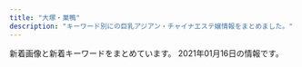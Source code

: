 ```yaml
---
title: "大塚・巣鴨"
description: "キーワード別にの巨乳アジアン・チャイナエステ嬢情報をまとめました。"
---
```


新着画像と新着キーワードをまとめています。
2021年01月16日の情報です。

<DmmAffiliateIns />
<KeywordTable
  shops={
    [
    {
        "keywords": {},
        "img_links": [
            "http://iyashinomori.oks.bz/images/s_staff.png",
            "http://iyashinomori.oks.bz/images/bj3.jpg",
            "http://iyashinomori.oks.bz/photos/sites/72/2020/10/2020101903342723.jpg",
            "http://iyashinomori.oks.bz/images/room1.jpg",
            "http://iyashinomori.oks.bz/images/s_news.jpg",
            "http://iyashinomori.oks.bz/photos/sites/72/2020/10/2020101903314748.jpg",
            "http://iyashinomori.oks.bz/photos/sites/72/2020/10/2020101903203761.jpg",
            "http://iyashinomori.oks.bz/photos/sites/72/2020/10/2020101903314523.jpg",
            "http://iyashinomori.oks.bz/images/bj2.jpg",
            "http://iyashinomori.oks.bz/images/room2.jpg",
            "http://iyashinomori.oks.bz/images/room4.jpg",
            "http://iyashinomori.oks.bz/images/mobile.jpg",
            "http://iyashinomori.oks.bz/photos/sites/72/2020/10/2020101903314625.jpg",
            "http://iyashinomori.oks.bz/images/room3.jpg",
            "http://iyashinomori.oks.bz/images/top.jpg"
        ],
        "name": "\u7652\u3057\u306e\u68ee",
        "station": "JR\u99d2\u8fbc\u99c5\u5357\u53e3",
        "url": "http://iyashinomori.oks.bz/"
    },
    {
        "station": "JR\u99d2\u8fbc\u99c5\u6771\u53e3",
        "name": "\u306d\u3053\u3061\u3083\u3093",
        "keywords": {
            "87": 1,
            "88": 3,
            "90": 1,
            "C": 1,
            "D": 3,
            "E": 2,
            "81": 1
        },
        "img_links": [
            "http://www.nekochan.masg.info/images/head.jpg",
            "http://www.nekochan.masg.info/files/004.jpg",
            "http://www.nekochan.masg.info/files/003.jpg",
            "http://www.nekochan.masg.info/files/003-02.jpg",
            "http://www.nekochan.masg.info/files/005-02.jpg",
            "http://www.nekochan.masg.info/files/004-02.jpg",
            "http://www.nekochan.masg.info/files/001-02.jpg",
            "http://www.nekochan.masg.info/files/001.jpg",
            "http://www.nekochan.masg.info/images/sys.jpg",
            "http://www.nekochan.masg.info/files/002-02.jpg",
            "http://www.nekochan.masg.info/images/interior_t.jpg",
            "http://www.nekochan.masg.info/files/006.jpg",
            "http://www.nekochan.masg.info/images/int1.jpg",
            "http://www.nekochan.masg.info/files/006-02.jpg",
            "http://www.nekochan.masg.info/files/002.jpg",
            "http://www.nekochan.masg.info/images/tel.jpg",
            "http://www.nekochan.masg.info/images/mobile.jpg",
            "http://www.nekochan.masg.info/images/staff_t.jpg",
            "http://www.nekochan.masg.info/images/int2.jpg",
            "http://www.nekochan.masg.info/files/005.jpg",
            "http://www.nekochan.masg.info/images/news.jpg"
        ],
        "url": "http://www.nekochan.masg.info/"
    },
    {
        "url": "http://www.relax-luck.work/",
        "keywords": {},
        "station": "JR\u5de3\u9d28\u99c5\u6b63\u9762\u53e3",
        "name": "Relax Luck",
        "img_links": [
            "http://www.relax-luck.work/images/ac1.jpg",
            "http://www.relax-luck.work/images/head.jpg",
            "http://www.relax-luck.work/sp/images/rec1.jpg",
            "http://www.relax-luck.work/sp/images/int1.png",
            "http://www.relax-luck.work/sp/images/sys.png",
            "http://www.relax-luck.work/sp/menu/staff.jpg",
            "http://www.relax-luck.work/sp/images/int2.png",
            "http://www.relax-luck.work/sp/img/erika1.jpg",
            "http://www.relax-luck.work/sp/images/rec2.jpg",
            "http://www.relax-luck.work/images/ta.jpg",
            "http://www.relax-luck.work/img/miho1.jpg",
            "http://www.relax-luck.work/images/1.jpg",
            "http://www.relax-luck.work/img/erika2.jpg",
            "http://www.relax-luck.work/sp/staff/siori.jpg",
            "http://www.relax-luck.work/sp/images/ac1.png",
            "http://www.relax-luck.work/sp/images/ta.png",
            "http://www.relax-luck.work/sp/images/footer.jpg",
            "http://www.relax-luck.work/sp/images/head.jpg",
            "http://www.relax-luck.work/images/4.jpg",
            "http://www.relax-luck.work/sp/images/tel.png",
            "http://www.relax-luck.work/images/news_t.jpg",
            "http://www.relax-luck.work/sp/images/news.jpg",
            "http://www.relax-luck.work/sp/staff/sizuka.jpg",
            "http://www.relax-luck.work/sp/images/ac1.jpg",
            "http://www.relax-luck.work/sp/img/sizuka1.jpg",
            "http://www.relax-luck.work/sp/img/miho1.jpg",
            "http://www.relax-luck.work/images/tr.jpg",
            "http://www.relax-luck.work/sp/staff/miho.jpg",
            "http://www.relax-luck.work/sp/menu/top.jpg",
            "http://www.relax-luck.work/images/rec1.jpg",
            "http://www.relax-luck.work/sp/img/siori1.jpg",
            "http://www.relax-luck.work/img/miho2.jpg",
            "http://www.relax-luck.work/sp/img/sizuka2.jpg",
            "http://www.relax-luck.work/images/int2.png",
            "http://www.relax-luck.work/images/2.jpg",
            "http://www.relax-luck.work/images/sm.jpg",
            "http://www.relax-luck.work/sp/images/staff_t.jpg",
            "http://www.relax-luck.work/images/sys.png",
            "http://www.relax-luck.work/img/siori2.jpg",
            "http://www.relax-luck.work/images/rec2.jpg",
            "http://www.relax-luck.work/img/sizuka1.jpg",
            "http://www.relax-luck.work/images/staff_t.jpg",
            "http://www.relax-luck.work/sp/images/interior_t.jpg",
            "http://www.relax-luck.work/sp/img/miho2.jpg",
            "http://www.relax-luck.work/sp/staff/erika.jpg",
            "http://www.relax-luck.work/images/interior_t.jpg",
            "http://www.relax-luck.work/img/siori1.jpg",
            "http://www.relax-luck.work/images/3.jpg",
            "http://www.relax-luck.work/images/int1.png",
            "http://www.relax-luck.work/sp/img/siori2.jpg",
            "http://www.relax-luck.work/sp/img/erika2.jpg",
            "http://www.relax-luck.work/img/sizuka2.jpg",
            "http://www.relax-luck.work/img/erika1.jpg"
        ]
    },
    {
        "station": "JR\u5927\u585a\u99c5\u5317\u53e3",
        "name": "\u99a8-\u304b\u304a\u308a-",
        "url": "http://rinpa-awa.info/",
        "keywords": {
            "D": 46
        },
        "img_links": [
            "http://rinpa-awa.info/wp/wp-content/uploads/2019/10/1setrdyfugiho.jpg",
            "http://rinpa-awa.info/wp/wp-content/uploads/2019/12/aewrestdyfu.jpg",
            "http://rinpa-awa.info/wp/wp-content/uploads/2019/10/erastrdyfugihojp.jpg",
            "http://rinpa-awa.info/wp/wp-content/uploads/2019/10/estrdyfugiho.jpg",
            "http://rinpa-awa.info/wp/wp-content/uploads/2019/12/rdtfyugh.jpg",
            "http://rinpa-awa.info/wp/wp-content/themes/Butterfly2_ver_1_3/images/room/2.jpg",
            "http://rinpa-awa.info/wp/wp-content/uploads/2017/04/b.png",
            "http://rinpa-awa.info/wp/wp-content/themes/Butterfly2_ver_1_3/images/call.png",
            "http://rinpa-awa.info/wp/wp-content/uploads/2019/09/sdrftuygiho.jpg",
            "http://rinpa-awa.info/wp/wp-content/uploads/2019/12/srtdyfu.jpg",
            "http://rinpa-awa.info/wp/wp-content/uploads/2019/10/erstdfyguhijok.jpg",
            "http://rinpa-awa.info/wp/wp-content/uploads/2017/04/c.png",
            "http://rinpa-awa.info/wp/wp-content/uploads/2019/12/arstdyfu.jpg",
            "http://rinpa-awa.info/wp/wp-content/uploads/2019/12/erstdyfu.jpg",
            "http://rinpa-awa.info/wp/wp-content/themes/Butterfly2_ver_1_3/images/room/1.jpg",
            "http://rinpa-awa.info/wp/wp-content/themes/Butterfly2_ver_1_3/images/tel.png",
            "http://rinpa-awa.info/wp/wp-content/uploads/2020/08/7865432f.jpg",
            "http://rinpa-awa.info/wp/wp-content/uploads/2019/12/esrtdyfugih.jpg",
            "http://rinpa-awa.info/wp/wp-content/uploads/2019/09/estdryfugi.jpg",
            "http://rinpa-awa.info/wp/wp-content/uploads/2017/05/d.png",
            "http://rinpa-awa.info/wp/wp-content/uploads/2020/08/8765421.jpg",
            "http://rinpa-awa.info/wp/wp-content/uploads/2019/12/trdyfugi.jpg",
            "http://rinpa-awa.info/wp/wp-content/themes/Butterfly2_ver_1_3/event/top-img01.png",
            "http://rinpa-awa.info/wp/wp-content/uploads/2019/09/setrdytfuygiuo.jpg",
            "http://rinpa-awa.info/wp/wp-content/uploads/2020/06/fcgvhbjsa.jpg",
            "http://rinpa-awa.info/wp/wp-content/uploads/2019/12/waerstdyfu.jpg",
            "http://rinpa-awa.info/wp/wp-content/uploads/2017/04/a.png",
            "http://rinpa-awa.info/wp/wp-content/themes/Butterfly2_ver_1_3/event/top-img10.jpg",
            "http://rinpa-awa.info/wp/wp-content/uploads/2020/08/31222kasaoa.jpg",
            "http://rinpa-awa.info/wp/wp-content/themes/Butterfly2_ver_1_3/images/room/4.jpg",
            "http://rinpa-awa.info/wp/wp-content/themes/Butterfly2_ver_1_3/event/top-img02.png",
            "http://rinpa-awa.info/wp/wp-content/themes/Butterfly2_ver_1_3/images/room/3.jpg",
            "http://rinpa-awa.info/wp/wp-content/uploads/2019/10/estrdyfugihoi.jpg",
            "http://rinpa-awa.info/wp/wp-content/uploads/2019/12/srdtyfugih.jpg",
            "http://rinpa-awa.info/wp/wp-content/uploads/2020/08/67543567a.jpg",
            "http://rinpa-awa.info/wp/wp-content/uploads/2019/12/rstdyfugiho.jpg",
            "http://rinpa-awa.info/wp/wp-content/uploads/2019/08/sdrtaytfuygihoi.jpg",
            "http://rinpa-awa.info/wp/wp-content/uploads/2019/11/satfuygihkl.jpg"
        ]
    },
    {
        "name": "\u611b",
        "keywords": {},
        "img_links": [
            "http://airelax.xyz/images/6.jpg",
            "http://airelax.xyz/img/rina1.jpg",
            "http://airelax.xyz/img/hitomi1.jpg",
            "http://airelax.xyz/images/newface.jpg",
            "http://airelax.xyz/images/staff_t.png",
            "http://airelax.xyz/images/head.jpg",
            "http://airelax.xyz/img/mai1.jpg",
            "http://airelax.xyz/images/7.jpg",
            "http://airelax.xyz/images/2.jpg",
            "http://airelax.xyz/images/sys1.png",
            "http://airelax.xyz/images/4.jpg",
            "http://airelax.xyz/img/miho1.jpg",
            "http://airelax.xyz/images/int2.png",
            "http://airelax.xyz/images/int1.png",
            "http://airelax.xyz/images/1.jpg",
            "http://airelax.xyz/images/interior_t.png",
            "http://airelax.xyz/img/ayaka1.jpg",
            "http://airelax.xyz/img/yoko1.jpg",
            "http://airelax.xyz/img/yuri1.jpg",
            "http://airelax.xyz/images/5.jpg",
            "http://airelax.xyz/images/info.jpg",
            "http://airelax.xyz/images/3.jpg",
            "http://airelax.xyz/images/line.png"
        ],
        "station": "\u5411\u539f\u99c5",
        "url": "http://airelax.xyz/"
    },
    {
        "url": "http://es-romance.work/",
        "keywords": {},
        "name": "\u304a\u5e30\u308aBABY",
        "img_links": [
            "http://es-romance.work/_src/50572197/wechatimg401_20201111115842621.jpg",
            "http://es-romance.work/_src/51884533/wechatimg69_20210116175936641.jpg",
            "http://es-romance.work/_src/50572192/wechatimg402.jpg",
            "http://es-romance.work/_src/50927128/wechatimg1478.jpg",
            "http://es-romance.work/_src/50572184/slider2_20201209160139115.jpg",
            "http://es-romance.work/_src/50801638/wechatimg1561.jpg",
            "http://es-romance.work/_src/51884531/wechatimg68_20210116175936714.jpg",
            "http://es-romance.work/_src/50927124/wechatimg1619.jpg",
            "http://es-romance.work/_src/50801632/wechatimg1562.jpg",
            "http://es-romance.work/_src/50572193/wechatimg402.jpg",
            "http://es-romance.work/_src/51884534/wechatimg69_20210116175936641.jpg",
            "http://es-romance.work/_src/50801641/wechatimg1562.jpg",
            "http://es-romance.work/_src/50927258/wechatimg1613.jpg",
            "http://es-romance.work/_src/50572199/wechatimg403_20201111115842580.jpg",
            "http://es-romance.work/_src/50572175/navinavi_01.png",
            "http://es-romance.work/_src/50572186/slider1_20201209160139057.jpg",
            "http://es-romance.work/_src/51884526/wechatimg70_20210116175936719.jpg",
            "http://es-romance.work/_src/51012033/wechatimg26_20201216144753104.jpg",
            "http://es-romance.work/_src/50572130/wechatimg198_20190126093224863.jpg",
            "http://es-romance.work/_src/50927125/wechatimg1619.jpg",
            "http://es-romance.work/_src/51884529/wechatimg68_20210116175936714.jpg",
            "http://es-romance.work/_src/51012024/wechatimg29_20201216144753098.jpg",
            "http://es-romance.work/_src/50572128/_k3_4082.jpg",
            "http://es-romance.work/_src/51884528/wechatimg70_20210116175936719.jpg",
            "http://es-romance.work/_src/51012034/wechatimg26_20201216144753104.jpg",
            "http://es-romance.work/_src/50906836/wechatimg1563.jpg",
            "http://es-romance.work/_src/50801636/wechatimg1561.jpg",
            "http://es-romance.work/_src/50801631/wechatimg1562.jpg",
            "http://es-romance.work/_src/50572185/slider3_20201209160139119.jpg",
            "http://es-romance.work/_src/50572204/wechatimg401_20201111115842621.jpg",
            "http://es-romance.work/_src/50927120/wechatimg1613.jpg",
            "http://es-romance.work/_src/50927123/wechatimg1619.jpg",
            "http://es-romance.work/_src/51884564/wechatimg69_20210116175936641.jpg",
            "http://es-romance.work/_src/51884524/wechatimg68_20210116175936714.jpg",
            "http://es-romance.work/_src/50572177/navinavi_02.png",
            "http://es-romance.work/_src/50927122/wechatimg1613.jpg",
            "http://es-romance.work/_src/50572195/wechatimg401_20201111115842621.jpg",
            "http://es-romance.work/_src/51012032/wechatimg26_20201216144753104.jpg",
            "http://es-romance.work/_src/50801639/wechatimg1562.jpg",
            "http://es-romance.work/_src/50927126/wechatimg1478.jpg",
            "http://es-romance.work/_src/51012030/wechatimg29_20201216144753098.jpg",
            "http://es-romance.work/_src/50572198/wechatimg403_20201111115842580.jpg",
            "http://es-romance.work/_src/51884523/wechatimg70_20210116175936719.jpg",
            "http://es-romance.work/_src/51884530/wechatimg68_20210116175936714.jpg",
            "http://es-romance.work/_src/50572179/cam.jpg",
            "http://es-romance.work/_src/50572200/wechatimg403_20201111115842580.jpg",
            "http://es-romance.work/_src/51012166/wechatimg28_20201216144753096.jpg",
            "http://es-romance.work/_src/51012026/wechatimg28_20201216144753096.jpg",
            "http://es-romance.work/_src/50572194/wechatimg402.jpg",
            "http://es-romance.work/_src/50572203/wechatimg401_20201111115842621.jpg",
            "http://es-romance.work/_src/50927114/wechatimg1613.jpg",
            "http://es-romance.work/_src/50906838/wechatimg1563.jpg",
            "http://es-romance.work/_src/51012027/wechatimg28_20201216144753096.jpg",
            "http://es-romance.work/_src/50927127/wechatimg1478.jpg",
            "http://es-romance.work/_src/51884527/wechatimg70_20210116175936719.jpg",
            "http://es-romance.work/_src/50572196/wechatimg401_20201111115842621.jpg",
            "http://es-romance.work/_src/50572170/slider5_20201209160139125.jpg",
            "http://es-romance.work/_src/51012031/wechatimg29_20201216144753098.jpg",
            "http://es-romance.work/_src/51884532/wechatimg69_20210116175936641.jpg",
            "http://es-romance.work/_src/51012023/wechatimg26_20201216144753104.jpg",
            "http://es-romance.work/_src/50927121/wechatimg1613.jpg",
            "http://es-romance.work/_src/50572180/cam.jpg",
            "http://es-romance.work/_src/50801637/wechatimg1561.jpg",
            "http://es-romance.work/_src/51012029/wechatimg29_20201216144753098.jpg",
            "http://es-romance.work/_src/50801640/wechatimg1562.jpg",
            "http://es-romance.work/_src/50906837/wechatimg1563.jpg",
            "http://es-romance.work/_src/51012028/wechatimg28_20201216144753096.jpg"
        ],
        "station": "JR\u5de3\u9d28\u99c5\u6b63\u9762\u53e3"
    },
    {
        "station": "JR\u5927\u585a\u99c5\u5317\u53e3",
        "img_links": [
            "https://sakura.aoaoeo.com/wp-content/themes/este/img/top-img01d.png",
            "https://sakura.aoaoeo.com/wp-content/uploads/2019/06/4321saku.jpg",
            "https://sakura.aoaoeo.com/wp-content/themes/este/img/top-img03.png",
            "https://sakura.aoaoeo.com/wp-content/uploads/2019/06/87651saku.jpg",
            "https://sakura.aoaoeo.com/wp-content/themes/este/img/tel_header.png",
            "https://sakura.aoaoeo.com/wp-content/uploads/2019/06/7865421saku.jpg",
            "https://sakura.aoaoeo.com/wp-content/uploads/2019/06/4312saku.jpg",
            "https://sakura.aoaoeo.com/wp-content/themes/este/img/3.jpg",
            "https://sakura.aoaoeo.com/wp-content/themes/este/img/top-img01.png",
            "https://sakura.aoaoeo.com/wp-content/themes/este/img/top-img05.png",
            "https://sakura.aoaoeo.com/wp-content/themes/este/img/top-img01c.png",
            "https://sakura.aoaoeo.com/wp-content/themes/este/img/4.jpg",
            "https://sakura.aoaoeo.com/wp-content/uploads/2020/01/2111saku.jpg",
            "https://sakura.aoaoeo.com/wp-content/themes/este/img/top-img02.png",
            "https://sakura.aoaoeo.com/wp-content/themes/este/img/2.jpg",
            "https://sakura.aoaoeo.com/wp-content/themes/este/img/1.jpg",
            "https://sakura.aoaoeo.com/wp-content/themes/este/img/call.png",
            "https://sakura.aoaoeo.com/wp-content/themes/este/img/tel_footer.png"
        ],
        "url": "https://sakura.aoaoeo.com/",
        "keywords": {
            "D": 8,
            "E": 10
        },
        "name": "SAKURA \u30ea\u30e9\u30af\u30bc\u30fc\u30b7\u30e7\u30f3"
    },
    {
        "name": "\u3046\u3055\u304e",
        "url": "http://koukou.ests.co/",
        "img_links": [
            "http://koukou.a1.jps.cm/upload/sites/26/2020/08/2020082905031069-200x268.jpg",
            "http://koukou.a1.jps.cm/upload/sites/26/2020/08/2020082905031069-350x467.jpg",
            "http://koukou.ests.co/images/pick.jpg",
            "http://koukou.ests.co/images/acc2.jpg",
            "http://koukou.a1.jps.cm/upload/sites/26/2020/10/202010230133115-350x467.jpg",
            "http://koukou.a1.jps.cm/upload/sites/26/2020/10/202010230133115-200x268.jpg",
            "http://koukou.ests.co/images/acc3.jpg",
            "http://koukou.a1.jps.cm/upload/sites/26/2020/07/2020071510180978-350x467.jpg",
            "http://koukou.ests.co/images/acc4.jpg",
            "http://koukou.ests.co/images/mobile.jpg",
            "http://koukou.ests.co/images/acc1.jpg",
            "http://koukou.a1.jps.cm/upload/sites/26/2020/08/2020080301274439-350x467.jpg",
            "http://koukou.a1.jps.cm/upload/sites/26/2020/07/2020071510180978-200x268.jpg",
            "http://koukou.ests.co/images/bjs3.jpg",
            "http://koukou.ests.co/images/top.jpg",
            "http://koukou.ests.co/images/staff_line.jpg",
            "http://koukou.a1.jps.cm/upload/sites/26/2020/08/2020080301274439-200x268.jpg",
            "http://koukou.ests.co/images/link_line.jpg",
            "http://koukou.ests.co/images/news.jpg"
        ],
        "station": "JR\u99d2\u8fbc\u99c5\u5317\u53e3",
        "keywords": {
            "86": 2,
            "D": 4,
            "85": 2
        }
    },
    {
        "img_links": [
            "http://www.ko-story.com/css/osusume-0014a.jpg",
            "http://www.ko-story.com/css/staff/staff-010-b.jpg",
            "http://www.ko-story.com/css/staff/staff-0013-a.jpg",
            "http://www.ko-story.com/css/staff/staff-0013-b.jpg",
            "http://www.ko-story.com/css/tel01.png",
            "http://www.ko-story.com/css/top01-left03.jpg",
            "http://www.ko-story.com/css/head-change.jpg",
            "http://www.ko-story.com/css/staff/staff-012-b.jpg",
            "http://www.ko-story.com/css/main-girl02.png",
            "http://www.ko-story.com/css/nav/nav-006.jpg",
            "http://www.ko-story.com/css/osusume-013.jpg",
            "http://www.ko-story.com/css/staff/staff-012-a.jpg",
            "http://www.ko-story.com/css/top01-left02.jpg",
            "http://www.ko-story.com/css/nav/nav-004.jpg",
            "http://www.ko-story.com/css/nav/nav-003.jpg",
            "http://www.ko-story.com/css/main-staff03.jpg",
            "http://www.ko-story.com/css/main-staff01.jpg",
            "http://www.ko-story.com/css/top01-left01.png",
            "http://www.ko-story.com/css/staff/staff-014-a.jpg",
            "http://www.ko-story.com/css/staff/staff-010-a.jpg",
            "http://www.ko-story.com/css/osusume-011.jpg",
            "http://www.ko-story.com/css/nav/nav-001.jpg",
            "http://www.ko-story.com/css/staff/staff-014-b.jpg",
            "http://www.ko-story.com/css/nav/nav-005.jpg",
            "http://www.ko-story.com/css/nav/nav-002.jpg",
            "http://www.ko-story.com/css/nav/nav-007.jpg"
        ],
        "station": "JR\u99d2\u8fbc\u99c5\u5357\u53e3",
        "name": "\u30b9\u30c8\u30fc\u30ea\u30fc",
        "keywords": {
            "D": 8,
            "89": 2,
            "88": 6
        },
        "url": "http://www.ko-story.com/"
    },
    {
        "url": "http://ko-relax.info/",
        "keywords": {
            "E": 7,
            "C": 3,
            "D": 14
        },
        "name": "\u3066\u3082\u307f\u3084",
        "img_links": [
            "http://ko-relax.info/wp-content/uploads/2020/06/22.jpg",
            "http://ko-relax.info/wp-content/themes/este/img/call.png",
            "http://ko-relax.info/wp-content/uploads/2020/06/33.jpg",
            "http://ko-relax.info/wp-content/themes/este/img/top-img02.png",
            "http://ko-relax.info/wp-content/uploads/2020/06/44.jpg",
            "http://ko-relax.info/wp-content/themes/este/img/1.jpg",
            "http://ko-relax.info/wp-content/uploads/2017/12/jsioajioaos1.jpg",
            "http://ko-relax.info/wp-content/themes/este/img/top-img03.png",
            "http://ko-relax.info/wp-content/uploads/2020/06/11.jpg",
            "http://ko-relax.info/wp-content/uploads/2020/06/55.jpg",
            "http://ko-relax.info/wp-content/themes/este/img/top-img01.png",
            "http://ko-relax.info/wp-content/themes/este/img/tel.png",
            "http://ko-relax.info/wp-content/uploads/2017/12/jsioajoiaas12.jpg"
        ],
        "station": "JR\u99d2\u8fbc\u99c5\u6771\u53e3"
    },
    {
        "station": "JR\u5927\u585a\u99c5\u5317\u53e3",
        "name": "\u660e\u6d1e",
        "url": "https://townnet.ne.jp/myondon/",
        "keywords": {},
        "img_links": [
            "https://townnet.ne.jp/myondon/top/view/img/s_04.jpg",
            "https://townnet.ne.jp/myondon/img/img_02.jpg",
            "https://townnet.ne.jp/myondon/top/view/img/s_09.jpg",
            "https://townnet.ne.jp/myondon/top/view/img/v_02.jpg",
            "https://townnet.ne.jp/myondon/top/system/img/net.jpg",
            "https://townnet.ne.jp/myondon/top/view/img/s_10.jpg",
            "https://townnet.ne.jp/myondon/top/view/img/s_05.jpg",
            "https://townnet.ne.jp/myondon/top/staff/img/kaori_1.jpg",
            "https://townnet.ne.jp/myondon/top/view/img/s_11.jpg",
            "https://townnet.ne.jp/myondon/top/view/img/v_01.jpg",
            "https://townnet.ne.jp/myondon/top/staff/img/kaori.jpg",
            "https://townnet.ne.jp/myondon/top/staff/img/mari.jpg",
            "https://townnet.ne.jp/myondon/top/view/img/s_07.jpg",
            "https://townnet.ne.jp/myondon/top/view/img/v_07.jpg",
            "https://townnet.ne.jp/myondon/top/view/img/s_08.jpg",
            "https://townnet.ne.jp/myondon/top/view/img/s_06.jpg",
            "https://townnet.ne.jp/myondon/top/access/img/kanban.jpg",
            "https://townnet.ne.jp/myondon/top/view/img/v_04.jpg",
            "https://townnet.ne.jp/myondon/top/view/img/s_03.jpg",
            "https://townnet.ne.jp/myondon/top/view/img/v_05.jpg",
            "https://townnet.ne.jp/myondon/top/img/net1.jpg",
            "https://townnet.ne.jp/myondon/top/view/img/s_01.jpg",
            "https://townnet.ne.jp/myondon/top/staff/img/jun2.jpg",
            "https://townnet.ne.jp/myondon/top/view/img/s_12.jpg",
            "https://townnet.ne.jp/myondon/top/view/img/v_03.jpg",
            "https://townnet.ne.jp/myondon/top/view/img/s_02.jpg",
            "https://townnet.ne.jp/myondon/top/system/img/price.jpg",
            "https://townnet.ne.jp/myondon/top/staff/img/aya.jpg",
            "https://townnet.ne.jp/myondon/top/staff/img/g_6576.jpg",
            "https://townnet.ne.jp/myondon/top/img/information.jpg",
            "https://townnet.ne.jp/myondon/top/staff/img/hal.jpg",
            "https://townnet.ne.jp/myondon/top/staff/img/bb.jpg",
            "https://townnet.ne.jp/myondon/top/view/img/v_06.jpg",
            "https://townnet.ne.jp/myondon/top/view/img/v_08.jpg"
        ]
    },
    {
        "img_links": [
            "http://mermaid.tyo.ac/photos/sites/9/2021/01/2021010607193228.jpg",
            "http://mermaid.tyo.ac/images/themes/blue/s_zysx.png",
            "http://mermaid.tyo.ac/photos/sites/9/2021/01/2021010607374728.jpg",
            "http://mermaid.tyo.ac/photos/sites/9/2020/07/202007050401371.jpg",
            "http://mermaid.tyo.ac/photos/sites/9/2021/01/2021010607374113.jpg",
            "http://mermaid.tyo.ac/photos/sites/9/2020/07/2020070504013573.jpg",
            "http://mermaid.tyo.ac/photos/sites/9/2020/07/2020070504013427.jpg",
            "http://mermaid.tyo.ac/photos/sites/9/2021/01/2021010607193192.jpg",
            "http://mermaid.tyo.ac/photos/sites/9/2021/01/2021010607373428.jpg",
            "http://mermaid.tyo.ac/photos/sites/9/2020/07/2020070504012720.jpg",
            "http://mermaid.tyo.ac/photos/sites/9/2021/01/202101060719336.jpg",
            "http://mermaid.tyo.ac/photos/sites/9/2020/07/202007050401424.jpg",
            "http://mermaid.tyo.ac/images/room4.jpg",
            "http://mermaid.tyo.ac/photos/sites/9/2021/01/2021010607193459.jpg",
            "http://mermaid.tyo.ac/images/themes/blue/r3.jpg",
            "http://mermaid.tyo.ac/photos/sites/9/2020/07/2020070504013841.jpg",
            "http://mermaid.tyo.ac/photos/sites/9/2020/07/2020070504013943.jpg",
            "http://mermaid.tyo.ac/images/themes/blue/s_pickup.png",
            "http://mermaid.tyo.ac/images/room2.jpg",
            "http://mermaid.tyo.ac/photos/sites/9/2020/07/2020070504012584.jpg",
            "http://mermaid.tyo.ac/images/room3.jpg",
            "http://mermaid.tyo.ac/photos/sites/9/2020/07/2020070504014156.jpg",
            "http://mermaid.tyo.ac/images/themes/blue/s_news.png",
            "http://mermaid.tyo.ac/photos/sites/9/2020/07/2020070504012859.jpg",
            "http://mermaid.tyo.ac/images/themes/blue/s_link.png",
            "http://mermaid.tyo.ac/photos/sites/9/2021/01/2021010607375590.jpg",
            "http://mermaid.tyo.ac/photos/sites/9/2020/07/2020070504014629.jpg",
            "http://mermaid.tyo.ac/images/themes/blue/s_ranking.png",
            "http://mermaid.tyo.ac/photos/sites/9/2020/07/2020070504014544.jpg",
            "http://mermaid.tyo.ac/images/themes/blue/s_staff.png",
            "http://mermaid.tyo.ac/photos/sites/9/2020/07/2020070504014471.jpg",
            "http://mermaid.tyo.ac/photos/sites/9/2020/07/2020070504013325.jpg",
            "http://mermaid.tyo.ac/images/themes/blue/s_newface.png",
            "http://mermaid.tyo.ac/photos/sites/9/2021/01/2021010607193226.jpg",
            "http://mermaid.tyo.ac/images/themes/blue/no2.png",
            "http://mermaid.tyo.ac/photos/sites/9/2020/07/2020070504013051.jpg",
            "http://mermaid.tyo.ac/images/themes/blue/mobile.jpg",
            "http://mermaid.tyo.ac/images/themes/blue/no1.png",
            "http://mermaid.tyo.ac/images/room1.jpg",
            "http://mermaid.tyo.ac/images/themes/blue/line.png",
            "http://mermaid.tyo.ac/photos/sites/9/2020/07/2020070504013113.jpg"
        ],
        "station": "\u897f\u5de3\u9d28\u99c5A3",
        "url": "http://mermaid.tyo.ac/",
        "name": "RelaCute no.1\u30fb\u30ea\u30e9\u30ad\u30e5\u30fc\u30c8 no.1",
        "keywords": {
            "D": 42,
            "86": 24,
            "87": 6,
            "E": 6,
            "C": 30,
            "83": 6,
            "85": 18
        }
    },
    {
        "station": "JR\u5de3\u9d28\u99c5",
        "img_links": [
            "https://koi-relax.tokyo/wp-content/uploads/2020/01/9ertsdyfugi.jpg",
            "https://koi-relax.tokyo/wp-content/themes/este/img/top-img03d.png",
            "https://koi-relax.tokyo/wp-content/themes/este/img/2.jpg",
            "https://koi-relax.tokyo/wp-content/uploads/2020/07/34567281.jpg",
            "https://koi-relax.tokyo/wp-content/themes/este/img/tel.png",
            "https://koi-relax.tokyo/wp-content/uploads/2020/01/9rtfytughisa.jpg",
            "https://koi-relax.tokyo/wp-content/uploads/2019/12/aewrstdyfu.jpg",
            "https://koi-relax.tokyo/wp-content/themes/este/img/3.jpg",
            "https://koi-relax.tokyo/wp-content/themes/este/img/top-img051.png",
            "https://koi-relax.tokyo/wp-content/themes/este/img/4.jpg",
            "https://koi-relax.tokyo/wp-content/themes/este/img/tel01.png",
            "https://koi-relax.tokyo/wp-content/themes/este/img/top-img02.png",
            "https://koi-relax.tokyo/wp-content/uploads/2019/12/wearstdyfu.jpg",
            "https://koi-relax.tokyo/wp-content/themes/este/img/top-img04.png",
            "https://koi-relax.tokyo/wp-content/uploads/2020/01/9tfuygihojsa.jpg",
            "https://koi-relax.tokyo/wp-content/uploads/2020/01/9saviyaa.jpg",
            "https://koi-relax.tokyo/wp-content/uploads/2019/12/wearsdtiuyt.jpg",
            "https://koi-relax.tokyo/wp-content/uploads/2019/12/warestdyfu.jpg",
            "https://koi-relax.tokyo/wp-content/themes/este/img/1.jpg",
            "https://koi-relax.tokyo/wp-content/themes/este/img/top-img01.png",
            "https://koi-relax.tokyo/wp-content/uploads/2018/12/876543567890a.jpg"
        ],
        "url": "https://koi-relax.tokyo/",
        "keywords": {
            "\u30bb\u30af\u30b7\u30fc": 2,
            "C": 3,
            "E": 6,
            "D": 15
        },
        "name": "\u604b"
    },
    {
        "station": "JR\u5927\u585a\u99c5\u5357\u53e3",
        "keywords": {
            "D": 16,
            "F": 4,
            "E": 3,
            "C": 4
        },
        "name": "\u51db\u82b1 \u308a\u3093\u304b",
        "img_links": [
            "http://rin-este.info/wp-content/uploads/2017/12/sajioaioaa1.jpg",
            "http://rin-este.info/wp-content/uploads/2018/01/1saijojsaiosa.jpg",
            "http://rin-este.info/wp-content/themes/este/img/2.jpg",
            "http://rin-este.info/wp-content/themes/este/img/call.png",
            "http://rin-este.info/wp-content/uploads/2017/12/0006.jpg",
            "http://rin-este.info/wp-content/themes/este/img/top-img01.png",
            "http://rin-este.info/wp-content/themes/este/img/tel.png",
            "http://rin-este.info/wp-content/uploads/2017/12/shaujsialskas.jpg",
            "http://rin-este.info/wp-content/uploads/2018/01/3sjaioaoisaas.jpg",
            "http://rin-este.info/wp-content/uploads/2017/12/0000000000.jpg",
            "http://rin-este.info/wp-content/themes/este/img/1.jpg",
            "http://rin-este.info/wp-content/themes/este/img/4.jpg",
            "http://rin-este.info/wp-content/uploads/2017/12/00002101021.jpg",
            "http://rin-este.info/wp-content/themes/este/img/3.jpg",
            "http://rin-este.info/wp-content/uploads/2018/01/jsioaioasoai.jpg"
        ],
        "url": "http://rin-este.info/"
    },
    {
        "keywords": {
            "87": 3,
            "88": 3,
            "D": 4,
            "85": 3,
            "E": 3,
            "86": 4,
            "C": 14
        },
        "url": "http://relax-orange.work/",
        "name": "\u30aa\u30ec\u30f3\u30b8",
        "station": "JR\u5de3\u9d28\u99c5\u5317\u53e3",
        "img_links": [
            "http://relax-orange.work/img/m60.png",
            "http://relax-orange.work/i/img/s5.jpg",
            "http://relax-orange.work/img/s5.jpg",
            "http://relax-orange.work/img/st5.jpg",
            "http://relax-orange.work/i/img/s3.jpg",
            "http://relax-orange.work/i/img/r1.jpg",
            "http://relax-orange.work/img/st2.jpg",
            "http://relax-orange.work/img/m4.png",
            "http://relax-orange.work/img/sta1.jpg",
            "http://relax-orange.work/i/img/s2.jpg",
            "http://relax-orange.work/img/m5.png",
            "http://relax-orange.work/img/m20.png",
            "http://relax-orange.work/i/img/r3.jpg",
            "http://relax-orange.work/img/m2.png",
            "http://relax-orange.work/i/img/acc.jpg",
            "http://relax-orange.work/i/img/s1.jpg",
            "http://relax-orange.work/img/sta2.jpg",
            "http://relax-orange.work/img/nos.jpg",
            "http://relax-orange.work/img/s2.jpg",
            "http://relax-orange.work/img/m50.png",
            "http://relax-orange.work/i/img/sta5.jpg",
            "http://relax-orange.work/img/sta5.jpg",
            "http://relax-orange.work/img/s3.jpg",
            "http://relax-orange.work/img/m6.png",
            "http://relax-orange.work/img/mobile-botton-0.png",
            "http://relax-orange.work/img/s1.jpg",
            "http://relax-orange.work/i/img/r2.jpg",
            "http://relax-orange.work/img/sta3.jpg",
            "http://relax-orange.work/i/img/r4.jpg",
            "http://relax-orange.work/img/kanban.jpg",
            "http://relax-orange.work/img/m30.png",
            "http://relax-orange.work/img/st3.jpg",
            "http://relax-orange.work/img/st1.jpg",
            "http://relax-orange.work/i/img/kanban.jpg",
            "http://relax-orange.work/img/m1.png",
            "http://relax-orange.work/img/m40.png",
            "http://relax-orange.work/img/m3.png"
        ]
    }
]
}
/>
<DmmAffiliateScript />
